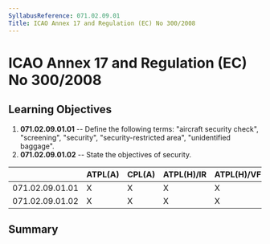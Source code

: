 ```yaml
---
SyllabusReference: 071.02.09.01
Title: ICAO Annex 17 and Regulation (EC) No 300/2008
---
```


# ICAO Annex 17 and Regulation (EC) No 300/2008

## Learning Objectives

1.  **071.02.09.01.01** -- Define the following terms: "aircraft security
    check", "screening", "security", "security-restricted area", "unidentified
    baggage".
2.  **071.02.09.01.02** -- State the objectives of security.

|                 | ATPL(A) | CPL(A) | ATPL(H)/IR | ATPL(H)/VFR | CPL(H) | IR  | CBIR(A) |
| --------------- | ------- | ------ | ---------- | ----------- | ------ | --- | ------- |
| 071.02.09.01.01 | X       | X      | X          | X           | X      |     |         |
| 071.02.09.01.02 | X       | X      | X          | X           | X      |     |         |

## Summary
